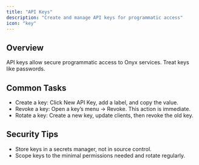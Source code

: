 ```yaml
---
title: "API Keys"
description: "Create and manage API keys for programmatic access"
icon: "key"
---
```


## Overview

API keys allow secure programmatic access to Onyx services. Treat keys like passwords.

## Common Tasks

- Create a key: Click New API Key, add a label, and copy the value.
- Revoke a key: Open a key’s menu → Revoke. This action is immediate.
- Rotate a key: Create a new key, update clients, then revoke the old key.

## Security Tips

- Store keys in a secrets manager, not in source control.
- Scope keys to the minimal permissions needed and rotate regularly.

